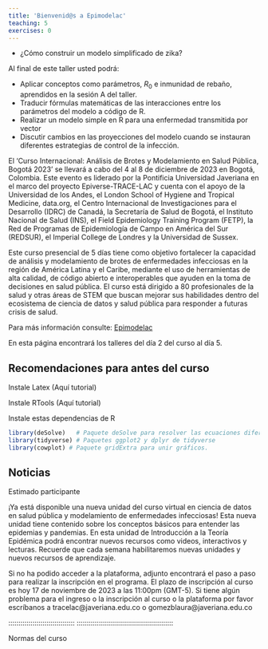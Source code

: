 ```yaml
---
title: 'Bienvenid@s a Epimodelac'
teaching: 5
exercises: 0
---
```


:::::::::::::::::::::::::::::::::::::: questions 

- ¿Cómo construir un modelo simplificado de zika?

::::::::::::::::::::::::::::::::::::::::::::::::

::::::::::::::::::::::::::::::::::::: objectives

Al final de este taller usted podrá:

-	Aplicar conceptos como parámetros, $R_0$ e inmunidad de rebaño, aprendidos en la sesión A del taller.
- Traducir fórmulas matemáticas de las interacciones entre los parámetros del modelo a código de R.
-	Realizar un modelo simple en R para una enfermedad transmitida por vector
-	Discutir cambios en las proyecciones del modelo cuando se instauran diferentes estrategias de control de la infección.

::::::::::::::::::::::::::::::::::::::::::::::::

El ‘Curso Internacional: Análisis de Brotes y Modelamiento en Salud Pública, Bogotá 2023’ se llevará a cabo del 4 al 8 de diciembre de 2023 en Bogotá, Colombia. Este evento es liderado por la Pontificia Universidad Javeriana en el marco del proyecto Epiverse-TRACE-LAC y cuenta con el apoyo de la Universidad de los Andes, el London School of Hygiene and Tropical Medicine, data.org, el Centro Internacional de Investigaciones para el Desarrollo (IDRC) de Canadá, la Secretaría de Salud de Bogotá, el Instituto Nacional de Salud (INS), el Field Epidemiology Training Program (FETP), la Red de Programas de Epidemiología de Campo en América del Sur (REDSUR), el Imperial College de Londres y la Universidad de Sussex. 


Este curso presencial de 5 días tiene como objetivo fortalecer la capacidad de análisis y modelamiento de brotes de enfermedades infecciosas en la región de América Latina y el Caribe, mediante el uso de herramientas de alta calidad, de código abierto e interoperables que ayuden en la toma de decisiones en salud pública. El curso está dirigido a 80 profesionales de la salud y otras áreas de STEM que buscan mejorar sus habilidades dentro del ecosistema de ciencia de datos y salud pública para responder a futuras crisis de salud.

Para más información consulte: [Epimodelac](https://epimodelac.com/)

En esta página encontrará los talleres del día 2 del curso al día 5. 

::::::::::::::::::::::::::::::::::::: Challenge

## Recomendaciones para antes del curso

Instale Latex (Aquí tutorial)

Instale RTools (Aquí tutorial)

Instale estas dependencias de R

```r
library(deSolve)   # Paquete deSolve para resolver las ecuaciones diferenciales
library(tidyverse) # Paquetes ggplot2 y dplyr de tidyverse
library(cowplot) # Paquete gridExtra para unir gráficos.
```

:::::::::::::::::::::::::::::::::


## Noticias

Estimado participante

¡Ya está disponible una nueva unidad del curso virtual en ciencia de datos en salud pública y modelamiento de enfermedades infecciosas! Esta nueva unidad tiene contenido sobre los conceptos básicos para entender las epidemias y pandemias. En esta unidad de Introducción a la Teoría Epidémica podrá encontrar nuevos recursos como videos, interactivos y lecturas. Recuerde que cada semana habilitaremos nuevas unidades y nuevos recursos de aprendizaje. 

Si no ha podido acceder a la plataforma, adjunto encontrará el paso a paso para realizar la inscripción en el programa. El plazo de inscripción al curso es hoy 17 de noviembre de 2023 a las 11:00pm (GMT-5). Si tiene algún problema para el ingreso o la inscripción al curso o la plataforma por favor escríbanos a  tracelac@javeriana.edu.co o gomezblaura@javeriana.edu.co 

:::::::::::::::::::::::::::::::::
::::::::::::::::::::::::::::::::::::::::::::::::





::::::::::::::::::::::::::::::::::::: keypoints 

Normas del curso

::::::::::::::::::::::::::::::::::::::::::::::::

